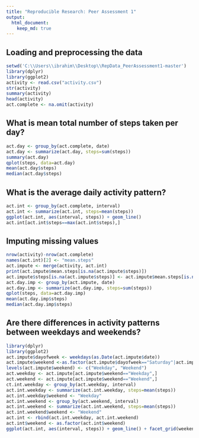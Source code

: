 ---
title: "Reproducible Research: Peer Assessment 1"
output: 
  html_document:
    keep_md: true
---


## Loading and preprocessing the data
```{r temp1,echo=TRUE}
setwd('C:\\Users\\ibrahim\\Desktop\\RepData_PeerAssessment1-master')
library(dplyr)
library(ggplot2)
activity <- read.csv("activity.csv")
str(activity)
summary(activity)
head(activity)
act.complete <- na.omit(activity)
```

## What is mean total number of steps taken per day?

```{r temp2,echo=TRUE}
act.day <- group_by(act.complete, date)
act.day <- summarize(act.day, steps=sum(steps))
summary(act.day)
qplot(steps, data=act.day)
mean(act.day$steps)
median(act.day$steps)
```


## What is the average daily activity pattern?

```{r temp3,echo=TRUE}
act.int <- group_by(act.complete, interval)
act.int <- summarize(act.int, steps=mean(steps))
ggplot(act.int, aes(interval, steps)) + geom_line()
act.int[act.int$steps==max(act.int$steps),]
```



## Imputing missing values


```{r temp4,echo=TRUE}
nrow(activity)-nrow(act.complete)
names(act.int)[2] <- "mean.steps"
act.impute <- merge(activity, act.int)
print(act.impute$mean.steps[is.na(act.impute$steps)])
act.impute$steps[is.na(act.impute$steps)] <- act.impute$mean.steps[is.na(act.impute$steps)]
act.day.imp <- group_by(act.impute, date)
act.day.imp <- summarize(act.day.imp, steps=sum(steps))
qplot(steps, data=act.day.imp)
mean(act.day.imp$steps)
median(act.day.imp$steps)
```


## Are there differences in activity patterns between weekdays and weekends?


```{r temp5,echo=TRUE}
library(dplyr)
library(ggplot2)
act.impute$dayofweek <- weekdays(as.Date(act.impute$date))
act.impute$weekend <-as.factor(act.impute$dayofweek=="Saturday"|act.impute$dayofweek=="Sunday")
levels(act.impute$weekend) <- c("Weekday", "Weekend")
act.weekday <- act.impute[act.impute$weekend=="Weekday",]
act.weekend <- act.impute[act.impute$weekend=="Weekend",]
ct.int.weekday <- group_by(act.weekday, interval)
act.int.weekday <- summarize(act.int.weekday, steps=mean(steps))
act.int.weekday$weekend <- "Weekday"
act.int.weekend <- group_by(act.weekend, interval)
act.int.weekend <- summarize(act.int.weekend, steps=mean(steps))
act.int.weekend$weekend <- "Weekend"
act.int <- rbind(act.int.weekday, act.int.weekend)
act.int$weekend <- as.factor(act.int$weekend)
ggplot(act.int, aes(interval, steps)) + geom_line() + facet_grid(weekend ~ .)
```
